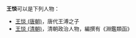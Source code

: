 '''王惔'''可以是下列人物：
* [[王惔_(唐朝)|王惔 (唐朝)]]，唐代王溥之子
* [[王惔_(清朝)|王惔 (清朝)]]，清朝政治人物，編撰有《淵鑑類函》

{{disambig|T惔|cat=二字王姓人名消歧义}}